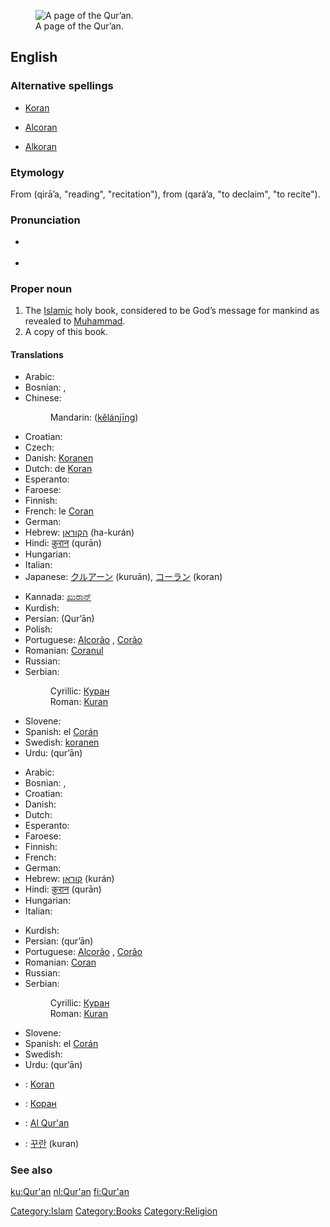 [[Image:AndalusQuran.JPG|thumb|right|A page of the Qur’an.]]
==English==

===Alternative spellings===
*[[Koran]]
*{{italbrac|obsolete}} [[Alcoran]]
*{{italbrac|obsolete}} [[Alkoran]]

===Etymology===
From {{Ar.}} {{ARchar|[[قراءة]]}} (qirā’a, "reading", "recitation"), from {{ARchar|[[قرأ]]}} (qará’a, "to declaim", "to recite").

===Pronunciation===
*{{a|US}} {{IPA|/kəˈrɑn/}}
*{{rhymes|ran}}

===Proper noun===
{{en-proper noun}}

# The [[Islamic]] holy book, considered to be God’s message for mankind as revealed to [[Muhammad]].
# A copy of this book.

====Translations====
{{trans-top|the Islamic holy book}}
* Arabic: {{ARchar|[[القرآن|القُرْآن]]}} {{IPAchar|(al-qur’ān)}}
* Bosnian: {{t-|bs|Kuran|m}}, {{t-|bs|Kur'an|m}}
* Chinese: 
*: Mandarin: {{zh-ts|[[可蘭]][[經]]|[[可兰]][[经]]}} ([[kě]][[lán]][[jīng]])
* Croatian: {{t-|hr|Kuran|m}}
* Czech: {{t-|cs|Korán|m}}
* Danish: [[Koranen]] {{c}}
* Dutch: de [[Koran]] {{m}}
* Esperanto: {{t-|eo|Korano|xs=Esperanto}}
* Faroese: {{t-|fo|Koranin|f|xs=Faroese}}
* Finnish: {{t+|fi|Koraani}}
* French: le [[Coran]] {{m}}
* German: {{t+|de|Koran|m}}
* Hebrew: [[הקוראן]] (ha-kurán)
* Hindi: [[क़ुरान]] (qurān)
* Hungarian: {{t-|hu|Korán}}
* Italian: {{t+|it|corano|m}}
* Japanese: [[クルアーン]] (kuruān), [[コーラン]] (koran)
{{trans-mid}}
* Kannada: [[ಖುರಾನ್]]
* Kurdish: {{KUchar|[[قرعان]]}}
* Persian: {{FAchar|[[قرآن]]}} (Qur’ān)
* Polish: {{t+|pl|Koran|m}}
* Portuguese: [[Alcorão]] {{m}}, [[Corão]] {{m}}
* Romanian: [[Coranul]]
* Russian: {{t-|ru|Коран|m|tr=Korán|sc=Cyrl}}
* Serbian:
*: Cyrillic: [[Куран#Serbian|Куран]] {{m}}
*: Roman: [[Kuran#Serbian|Kuran]] {{m}}
* Slovene: {{t+|sl|Koran|m}}
* Spanish: el [[Corán]] {{m}}
* Swedish: [[koranen]]
* Urdu: {{URchar|[[قرآن]]}} (qur’ān)
{{trans-bottom}}

{{trans-top|copy of this book}}
* Arabic: {{ARchar|[[القرآن|القُرْآن]]}} {{IPAchar|(al-qur’ān)}}
* Bosnian: {{t-|bs|Kuran|m}}, {{t-|bs|Kur'an|m}}
* Croatian: {{t-|hr|Kuran|m}}
* Danish: {{t-|da|Koran|c}}
* Dutch: {{t+|nl|koran|m}}
* Esperanto: {{t-|eo|Korano|xs=Esperanto}}
* Faroese: {{t-|fo|koran|f|xs=Faroese}}
* Finnish: {{t+|fi|Koraani}}
* French: {{t+|fr|coran|m}}
* German: {{t+|de|Koran|m}}
* Hebrew: [[קוראן]] (kurán)
* Hindi: [[क़ुरान]] (qurān)
* Hungarian: {{t-|hu|Korán}}
* Italian: {{t+|it|corano|m}}
{{trans-mid}}
* Kurdish: {{KUchar|[[قرعان]]}}
* Persian: {{FAchar|[[قرآن]]}} (qur’ān)
* Portuguese: [[Alcorão]] {{m}}, [[Corão]] {{m}}
* Romanian: [[Coran]]
* Russian: {{t-|ru|Коран|m|tr=Korán|sc=Cyrl}}
* Serbian:
*: Cyrillic: [[Куран#Serbian|Куран]] {{m}}
*: Roman: [[Kuran#Serbian|Kuran]] {{m}}
* Slovene: {{t+|sl|Koran|m}}
* Spanish: el [[Corán]] {{m}}
* Swedish: {{t-|sv|koran|c}}
* Urdu: {{URchar|[[قرآن]]}} (qur’ān)
{{trans-bottom}}

{{checktrans-top}}
*{{ttbc|Basque}}: [[Koran]]
*{{ttbc|Bulgarian}}: [[Коран]] {{m}}
{{checktrans-mid}}
*{{ttbc|Indonesian}}: [[Al Qur'an]]
*{{ttbc|Korean}}: [[꾸란]] (kuran)
{{checktrans-bottom}}

===See also===
{{projectlinks
|wikipedia
|Wikiquote
|Wikisource
}}

[[Category:Islam]]
[[Category:Books]]
[[Category:Religion]]

[[ku:Qur'an]]
[[nl:Qur'an]]
[[fi:Qur'an]]